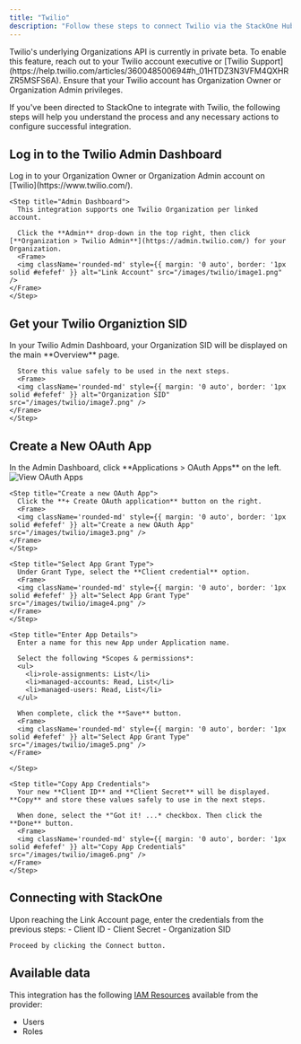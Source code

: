 ```yaml
---
title: "Twilio"
description: "Follow these steps to connect Twilio via the StackOne Hub successfully."
---
```



<Warning>
  Twilio's underlying Organizations API is currently in private beta. To enable this feature, reach out to your Twilio account executive or [Twilio Support](https://help.twilio.com/articles/360048500694#h_01HTDZ3N3VFM4QXHRZR5MSFS6A). 
</Warning>

<Warning>
  Ensure that your Twilio account has Organization Owner or Organization Admin privileges.
</Warning>

If you've been directed to StackOne to integrate with Twilio, the following steps will help you understand the process and any necessary actions to configure successful integration.

## Log in to the Twilio Admin Dashboard

<Steps>
    <Step title="Log In">
      Log in to your Organization Owner or Organization Admin account on [Twilio](https://www.twilio.com/).
    </Step>

    <Step title="Admin Dashboard">
      This integration supports one Twilio Organization per linked account.

      Click the **Admin** drop-down in the top right, then click [**Organization > Twilio Admin**](https://admin.twilio.com/) for your Organization.
      <Frame>
      <img className='rounded-md' style={{ margin: '0 auto', border: '1px solid #efefef' }} alt="Link Account" src="/images/twilio/image1.png" />
    </Frame>
    </Step>
</Steps>

## Get your Twilio Organiztion SID

<Steps>
    <Step title="Organization SID">
      In your Twilio Admin Dashboard, your Organization SID will be displayed on the main **Overview** page.

      Store this value safely to be used in the next steps.
      <Frame>
      <img className='rounded-md' style={{ margin: '0 auto', border: '1px solid #efefef' }} alt="Organization SID" src="/images/twilio/image7.png" />
    </Frame>
    </Step>
</Steps>

## Create a New OAuth App
<Steps>
  <Step title="View OAuth Apps">
      In the Admin Dashboard, click **Applications > OAuth Apps** on the left.
      <Frame>
      <img className='rounded-md' style={{ margin: '0 auto', border: '1px solid #efefef' }} alt="View OAuth Apps" src="/images/twilio/image2.png" />
    </Frame>
    </Step>

    <Step title="Create a new OAuth App">
      Click the **+ Create OAuth application** button on the right.
      <Frame>
      <img className='rounded-md' style={{ margin: '0 auto', border: '1px solid #efefef' }} alt="Create a new OAuth App" src="/images/twilio/image3.png" />
    </Frame>
    </Step>

    <Step title="Select App Grant Type">
      Under Grant Type, select the **Client credential** option.
      <Frame>
      <img className='rounded-md' style={{ margin: '0 auto', border: '1px solid #efefef' }} alt="Select App Grant Type" src="/images/twilio/image4.png" />
    </Frame>
    </Step>

    <Step title="Enter App Details">
      Enter a name for this new App under Application name.

      Select the following *Scopes & permissions*:
      <ul>
        <li>role-assignments: List</li>
        <li>managed-accounts: Read, List</li>
        <li>managed-users: Read, List</li>
      </ul>

      When complete, click the **Save** button.
      <Frame>
      <img className='rounded-md' style={{ margin: '0 auto', border: '1px solid #efefef' }} alt="Select App Grant Type" src="/images/twilio/image5.png" />
    </Frame>

    </Step>

    <Step title="Copy App Credentials">
      Your new **Client ID** and **Client Secret** will be displayed. **Copy** and store these values safely to use in the next steps.

      When done, select the *"Got it! ...* checkbox. Then click the **Done** button.
      <Frame>
      <img className='rounded-md' style={{ margin: '0 auto', border: '1px solid #efefef' }} alt="Copy App Credentials" src="/images/twilio/image6.png" />
    </Frame>
    </Step>
</Steps>

## Connecting with StackOne

<Steps>
  <Step title="Enter Credentials">
    Upon reaching the Link Account page, enter the credentials from the previous steps:
    - Client ID
    - Client Secret
    - Organization SID

    Proceed by clicking the Connect button.

  </Step>
</Steps>

<IntegrationFooter />

## Available data

This integration has the following [IAM Resources](https://docs.stackone.com/reference/iam_list_users) available from the provider:
<ul>
  <li>Users</li>
  <li>Roles</li>
</ul>